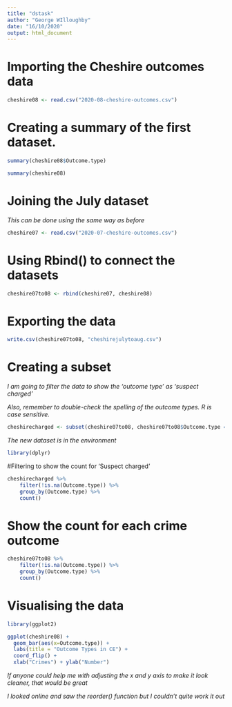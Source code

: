 ```yaml
---
title: "dstask"
author: "George WIlloughby"
date: "16/10/2020"
output: html_document
---
```

# Importing the Cheshire outcomes data

```r
cheshire08 <- read.csv("2020-08-cheshire-outcomes.csv")
```

# Creating a summary of the first dataset.

```r
summary(cheshire08$Outcome.type)
```

```r
summary(cheshire08)
```

# Joining the July dataset

*This can be done using the same way as before*

```r
cheshire07 <- read.csv("2020-07-cheshire-outcomes.csv")
```

# Using Rbind() to connect the datasets

```r
cheshire07to08 <- rbind(cheshire07, cheshire08)
```

# Exporting the data

```r
write.csv(cheshire07to08, "cheshirejulytoaug.csv")
```

# Creating a subset

*I am going to filter the data to show the 'outcome type' as 'suspect charged'* 

*Also, remember to double-check the spelling of the outcome types. R is case sensitive.*

```r
cheshirecharged <- subset(cheshire07to08, cheshire07to08$Outcome.type == "Suspect charged")
```

*The new dataset is in the environment*

```r
library(dplyr)
```

#Filtering to show the count for 'Suspect charged'

```r
cheshirecharged %>% 
    filter(!is.na(Outcome.type)) %>% 
    group_by(Outcome.type) %>% 
    count()
```

# Show the count for each crime outcome

```r
cheshire07to08 %>% 
    filter(!is.na(Outcome.type)) %>% 
    group_by(Outcome.type) %>% 
    count()
```
# Visualising the data

```r
library(ggplot2)
```

```r
ggplot(cheshire08) +
  geom_bar(aes(x=Outcome.type)) +
  labs(title = "Outcome Types in CE") +
  coord_flip() +
  xlab("Crimes") + ylab("Number")
```
*If anyone could help me with adjusting the x and y axis to make it look cleaner, that would be great*

*I looked online and saw the reorder() function but I couldn't quite work it out* 













